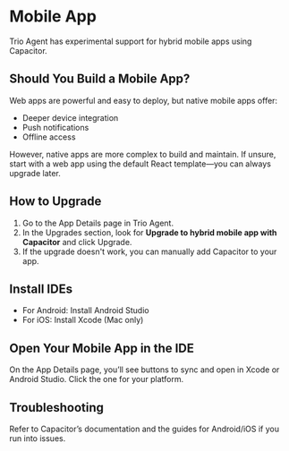 
# Mobile App

Trio Agent has experimental support for hybrid mobile apps using Capacitor.

## Should You Build a Mobile App?
Web apps are powerful and easy to deploy, but native mobile apps offer:
- Deeper device integration
- Push notifications
- Offline access

However, native apps are more complex to build and maintain. If unsure, start with a web app using the default React template—you can always upgrade later.

## How to Upgrade
1. Go to the App Details page in Trio Agent.
2. In the Upgrades section, look for **Upgrade to hybrid mobile app with Capacitor** and click Upgrade.
3. If the upgrade doesn't work, you can manually add Capacitor to your app.

## Install IDEs
- For Android: Install Android Studio
- For iOS: Install Xcode (Mac only)

## Open Your Mobile App in the IDE
On the App Details page, you’ll see buttons to sync and open in Xcode or Android Studio. Click the one for your platform.

## Troubleshooting
Refer to Capacitor’s documentation and the guides for Android/iOS if you run into issues.
